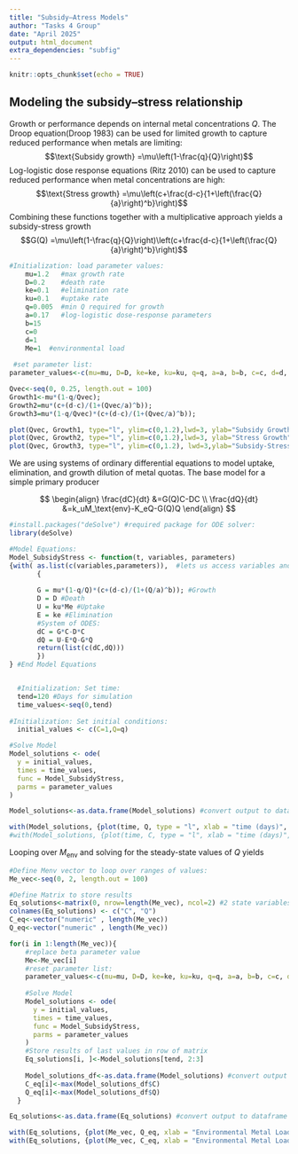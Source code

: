 ```yaml
---
title: "Subsidy–Atress Models"
author: "Tasks 4 Group" 
date: "April 2025"
output: html_document
extra_dependencies: "subfig"
---
```



```r
knitr::opts_chunk$set(echo = TRUE)
```

## Modeling the subsidy–stress relationship
Growth or performance depends on internal metal concentrations $Q$. 
The Droop equation(Droop 1983) can be used for limited growth to capture reduced performance when metals are limiting:
$$\text{Subsidy growth} =\mu\left(1-\frac{q}{Q}\right)$$
Log-logistic dose response equations (Ritz 2010) can be used to capture reduced performance when metal concentrations are high:
$$\text{Stress growth} =\mu\left(c+\frac{d-c}{1+\left(\frac{Q}{a}\right)^b}\right)$$
Combining these functions together with a multiplicative approach yields a subsidy-stress growth 
$$G(Q) =\mu\left(1-\frac{q}{Q}\right)\left(c+\frac{d-c}{1+\left(\frac{Q}{a}\right)^b}\right)$$

```r
#Initialization: load parameter values:
    mu=1.2   #max growth rate
    D=0.2    #death rate
    ke=0.1   #elimination rate
    ku=0.1   #uptake rate
    q=0.005  #min Q required for growth 
    a=0.17   #log-logistic dose-response parameters 
    b=15
    c=0
    d=1
    Me=1  #environmental load
  
 #set parameter list:
parameter_values<-c(mu=mu, D=D, ke=ke, ku=ku, q=q, a=a, b=b, c=c, d=d, Me=Me)

Qvec<-seq(0, 0.25, length.out = 100)
Growth1<-mu*(1-q/Qvec);
Growth2=mu*(c+(d-c)/(1+(Qvec/a)^b)); 
Growth3=mu*(1-q/Qvec)*(c+(d-c)/(1+(Qvec/a)^b));
```

```r
plot(Qvec, Growth1, type="l", ylim=c(0,1.2),lwd=3, ylab="Subsidy Growth", xlab="Q", cex.axis=1.5, cex.lab=1.5)
plot(Qvec, Growth2, type="l", ylim=c(0,1.2),lwd=3, ylab="Stress Growth", xlab="Q", cex.axis=1.5, cex.lab=1.5)
plot(Qvec, Growth3, type="l", ylim=c(0,1.2), lwd=3,ylab="Subsidy-Stress Growth", xlab="Q",cex.axis=1.5, cex.lab=1.5)
```

We are using systems of ordinary differential equations to model uptake, elimination, and growth dilution of metal quotas. The base model for a simple primary producer 

$$
\begin{align}
\frac{dC}{dt} &=G(Q)C-DC \\
\frac{dQ}{dt} &=k_uM_\text{env}-K_eQ-G(Q)Q
\end{align}
$$
```r
#install.packages("deSolve") #required package for ODE solver:
library(deSolve) 

#Model Equations: 
Model_SubsidyStress <- function(t, variables, parameters) 
{with( as.list(c(variables,parameters)),  #lets us access variables and parameters by name 
       { 
       
       G = mu*(1-q/Q)*(c+(d-c)/(1+(Q/a)^b)); #Growth 
       D = D #Death 
       U = ku*Me #Uptake
       E = ke #Elimination
       #System of ODES:
       dC = G*C-D*C
       dQ = U-E*Q-G*Q
       return(list(c(dC,dQ)))
       }) 
} #End Model Equations


  #Initialization: Set time:
  tend=120 #Days for simulation
  time_values<-seq(0,tend)
  
#Initialization: Set initial conditions:  
  initial_values <- c(C=1,Q=q)

#Solve Model 
Model_solutions <- ode(
  y = initial_values,
  times = time_values,
  func = Model_SubsidyStress,
  parms = parameter_values 
)

Model_solutions<-as.data.frame(Model_solutions) #convert output to dataframe so we can use with()
```

```r
with(Model_solutions, {plot(time, Q, type = "l", xlab = "time (days)", ylab = "Q", cex.axis=1.5, cex.lab=1.5,lwd=3)})
#with(Model_solutions, {plot(time, C, type = "l", xlab = "time (days)", ylab = "Population Density",cex.axis=1.5, cex.lab=1.5,lwd=3, ) })
```

Looping over $M_\text{env}$ and solving for the steady-state values of $Q$ yields 

```r
#Define Menv vector to loop over ranges of values:
Me_vec<-seq(0, 2, length.out = 100)

#Define Matrix to store results 
Eq_solutions<-matrix(0, nrow=length(Me_vec), ncol=2) #2 state variables
colnames(Eq_solutions) <- c("C", "Q")
C_eq<-vector("numeric" , length(Me_vec))
Q_eq<-vector("numeric" , length(Me_vec))

for(i in 1:length(Me_vec)){
    #replace beta parameter value 
    Me<-Me_vec[i]
    #reset parameter list:
    parameter_values<-c(mu=mu, D=D, ke=ke, ku=ku, q=q, a=a, b=b, c=c, d=d, Me=Me)
    
    #Solve Model 
    Model_solutions <- ode(
      y = initial_values,
      times = time_values,
      func = Model_SubsidyStress,
      parms = parameter_values 
    )
    #Store results of last values in row of matrix 
    Eq_solutions[i, ]<-Model_solutions[tend, 2:3]
   
    Model_solutions_df<-as.data.frame(Model_solutions) #convert output to dataframe for max function 
    C_eq[i]<-max(Model_solutions_df$C)
    Q_eq[i]<-max(Model_solutions_df$Q)
  }

Eq_solutions<-as.data.frame(Eq_solutions) #convert output to dataframe so we can use with()
```

```r
with(Eq_solutions, {plot(Me_vec, Q_eq, xlab = "Environmental Metal Load", ylab = "Q",cex.axis=1.5, cex.lab=1.5,lwd=3)})
with(Eq_solutions, {plot(Me_vec, C_eq, xlab = "Environmental Metal Load", ylab = "C",cex.axis=1.5, cex.lab=1.5,lwd=3)})
```



